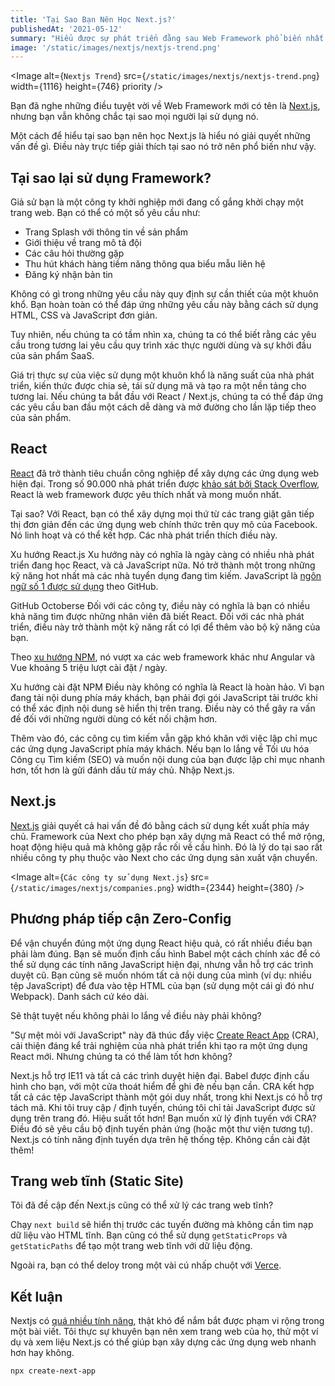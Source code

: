 ```yaml
---
title: 'Tại Sao Bạn Nên Học Next.js?' 
publishedAt: '2021-05-12'
summary: "Hiểu được sự phát triển đằng sau Web Framework phổ biến nhất của JavaScript và tìm hiểu lý do tại sao Next.js có thể giúp bạn xây dựng các ứng dụng web nhanh hơn."
image: '/static/images/nextjs/nextjs-trend.png'
---
```


<Image
  alt={`Nextjs Trend`}
  src={`/static/images/nextjs/nextjs-trend.png`}
  width={1116}
  height={746}
  priority
/>

Bạn đã nghe những điều tuyệt vời về Web Framework mới có tên là [Next.js](https://Nextjs.org), nhưng bạn vẫn không chắc tại sao mọi người lại sử dụng nó.

Một cách để hiểu tại sao bạn nên học Next.js là hiểu nó giải quyết những vấn đề gì. Điều này trực tiếp giải thích tại sao nó trở nên phổ biến như vậy.

## Tại sao lại sử dụng Framework?

Giả sử bạn là một công ty khởi nghiệp mới đang cố gắng khởi chạy một trang web. Bạn có thể có một số yêu cầu như:

- Trang Splash với thông tin về sản phẩm
- Giới thiệu về trang mô tả đội
- Các câu hỏi thường gặp
- Thu hút khách hàng tiềm năng thông qua biểu mẫu liên hệ
- Đăng ký nhận bản tin

Không có gì trong những yêu cầu này quy định sự cần thiết của một khuôn khổ. Bạn hoàn toàn có thể đáp ứng những yêu cầu này bằng cách sử dụng HTML, CSS và JavaScript đơn giản.

Tuy nhiên, nếu chúng ta có tầm nhìn xa, chúng ta có thể biết rằng các yêu cầu trong tương lai yêu cầu quy trình xác thực người dùng và sự khởi đầu của sản phẩm SaaS.

Giá trị thực sự của việc sử dụng một khuôn khổ là năng suất của nhà phát triển, kiến thức được chia sẻ, tái sử dụng mã và tạo ra một nền tảng cho tương lai. Nếu chúng ta bắt đầu với React / Next.js, chúng ta có thể đáp ứng các yêu cầu ban đầu một cách dễ dàng và mở đường cho lần lặp tiếp theo của sản phẩm.

## React
[React](https://reactjs.org/) đã trở thành tiêu chuẩn công nghiệp để xây dựng các ứng dụng web hiện đại. Trong số 90.000 nhà phát triển được [khảo sát bởi Stack Overflow](https://insights.stackoverflow.com/survey/2019), React là web framework được yêu thích nhất và mong muốn nhất.

Tại sao? Với React, bạn có thể xây dựng mọi thứ từ các trang giật gân tiếp thị đơn giản đến các ứng dụng web chính thức trên quy mô của Facebook. Nó linh hoạt và có thể kết hợp. Các nhà phát triển thích điều này.


Xu hướng React.js
Xu hướng này có nghĩa là ngày càng có nhiều nhà phát triển đang học React, và cả JavaScript nữa. Nó trở thành một trong những kỹ năng hot nhất mà các nhà tuyển dụng đang tìm kiếm. JavaScript là [ngôn ngữ số 1 được sử dụng](https://octoverse.github.com/) theo GitHub.


GitHub Octoberse
Đối với các công ty, điều này có nghĩa là bạn có nhiều khả năng tìm được những nhân viên đã biết React. Đối với các nhà phát triển, điều này trở thành một kỹ năng rất có lợi để thêm vào bộ kỹ năng của bạn.

Theo [xu hướng NPM](https://www.npmtrends.com/), nó vượt xa các web framework khác như Angular và Vue khoảng 5 triệu lượt cài đặt / ngày.



Xu hướng cài đặt NPM
Điều này không có nghĩa là React là hoàn hảo. Vì bạn đang tải nội dung phía máy khách, bạn phải đợi gói JavaScript tải trước khi có thể xác định nội dung sẽ hiển thị trên trang. Điều này có thể gây ra vấn đề đối với những người dùng có kết nối chậm hơn.

Thêm vào đó, các công cụ tìm kiếm vẫn gặp khó khăn với việc lập chỉ mục các ứng dụng JavaScript phía máy khách. Nếu bạn lo lắng về Tối ưu hóa Công cụ Tìm kiếm (SEO) và muốn nội dung của bạn được lập chỉ mục nhanh hơn, tốt hơn là gửi đánh dấu từ máy chủ. Nhập Next.js.

## Next.js
[Next.js](https://nextjs.org/) giải quyết cả hai vấn đề đó bằng cách sử dụng kết xuất phía máy chủ. Framework của Next cho phép bạn xây dựng mã React có thể mở rộng, hoạt động hiệu quả mà không gặp rắc rối về cấu hình. Đó là lý do tại sao rất nhiều công ty phụ thuộc vào Next cho các ứng dụng sản xuất vận chuyển.

<Image
  alt={`Các công ty sử dụng Next.js`}
  src={`/static/images/nextjs/companies.png`}
  width={2344}
  height={380}
/>

## Phương pháp tiếp cận Zero-Config
Để vận chuyển đúng một ứng dụng React hiệu quả, có rất nhiều điều bạn phải làm đúng. Bạn sẽ muốn định cấu hình Babel một cách chính xác để có thể sử dụng các tính năng JavaScript hiện đại, nhưng vẫn hỗ trợ các trình duyệt cũ. Bạn cũng sẽ muốn nhóm tất cả nội dung của mình (ví dụ: nhiều tệp JavaScript) để đưa vào tệp HTML của bạn (sử dụng một cái gì đó như Webpack). Danh sách cứ kéo dài.

Sẽ thật tuyệt nếu không phải lo lắng về điều này phải không?

"Sự mệt mỏi với JavaScript" này đã thúc đẩy việc [Create React App](https://github.com/facebook/create-react-app) (CRA), cải thiện đáng kể trải nghiệm của nhà phát triển khi tạo ra một ứng dụng React mới. Nhưng chúng ta có thể làm tốt hơn không?

Next.js hỗ trợ IE11 và tất cả các trình duyệt hiện đại. Babel được định cấu hình cho bạn, với một cửa thoát hiểm để ghi đè nếu bạn cần.
CRA kết hợp tất cả các tệp JavaScript thành một gói duy nhất, trong khi Next.js có hỗ trợ tách mã. Khi tôi truy cập / định tuyến, chúng tôi chỉ tải JavaScript được sử dụng trên trang đó. Hiệu suất tốt hơn!
Bạn muốn xử lý định tuyến với CRA? Điều đó sẽ yêu cầu bộ định tuyến phản ứng (hoặc một thư viện tương tự). Next.js có tính năng định tuyến dựa trên hệ thống tệp. Không cần cài đặt thêm!

## Trang web tĩnh (Static Site)

Tôi đã đề cập đến Next.js cũng có thể xử lý các trang web tĩnh?

Chạy `next build` sẽ hiển thị trước các tuyến đường mà không cần tìm nạp dữ liệu vào HTML tĩnh. Bạn cũng có thể sử dụng `getStaticProps` và `getStaticPaths` để tạo một trang web tĩnh với dữ liệu động.

Ngoài ra, bạn có thể deloy trong một vài cú nhấp chuột với [Verce](https://vercel.com/new).

## Kết luận
Nextjs có [quá nhiều tính năng](https://nextjs.org/), thật khó để nắm bắt được phạm vi rộng trong một bài viết. Tôi thực sự khuyên bạn nên xem trang web của họ, thử một ví dụ và xem liệu Next.js có thể giúp bạn xây dựng các ứng dụng web nhanh hơn hay không.

```bash
npx create-next-app
```
